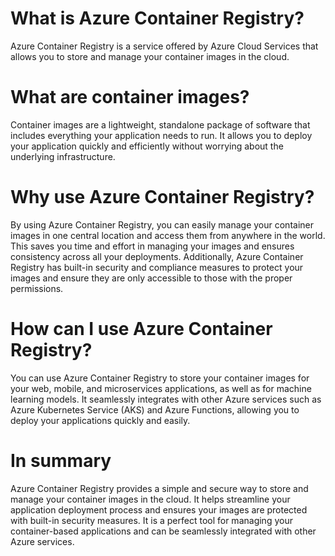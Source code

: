 

# What is Azure Container Registry?

Azure Container Registry is a service offered by Azure Cloud Services that allows you to store and manage your container images in the cloud. 

# What are container images?

Container images are a lightweight, standalone package of software that includes everything your application needs to run. It allows you to deploy your application quickly and efficiently without worrying about the underlying infrastructure.

# Why use Azure Container Registry?

By using Azure Container Registry, you can easily manage your container images in one central location and access them from anywhere in the world. This saves you time and effort in managing your images and ensures consistency across all your deployments. Additionally, Azure Container Registry has built-in security and compliance measures to protect your images and ensure they are only accessible to those with the proper permissions.

# How can I use Azure Container Registry?

You can use Azure Container Registry to store your container images for your web, mobile, and microservices applications, as well as for machine learning models. It seamlessly integrates with other Azure services such as Azure Kubernetes Service (AKS) and Azure Functions, allowing you to deploy your applications quickly and easily.

# In summary

Azure Container Registry provides a simple and secure way to store and manage your container images in the cloud. It helps streamline your application deployment process and ensures your images are protected with built-in security measures. It is a perfect tool for managing your container-based applications and can be seamlessly integrated with other Azure services. 